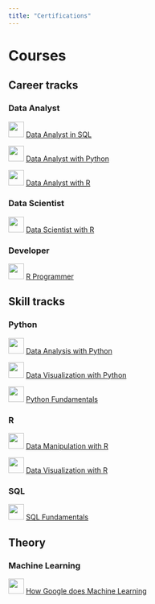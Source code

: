 ```yaml
---
title: "Certifications"
---
```


# Courses

## Career tracks

### Data Analyst

![](images/download-01.png){width="31"} [Data Analyst in SQL](https://www.datacamp.com/statement-of-accomplishment/track/1358b6f9357ffdaec03dbfa329a173bd95c41360)

![](images/download-01.png){width="31"} [Data Analyst with Python](https://www.datacamp.com/statement-of-accomplishment/track/67774c6f199b21768ae7ff5175e765c9b5de34c9)

![](images/download-01.png){width="31"} [Data Analyst with R](https://www.datacamp.com/statement-of-accomplishment/track/b2e74053d5b2195e8f3a124f63a38081c210102d)

### Data Scientist

![](images/download-01.png){width="31"} [Data Scientist with R](https://www.datacamp.com/statement-of-accomplishment/track/2e0b83340d63ded2751266704d2f0d385cda2a43)

### Developer

![](images/download-01.png){width="31"} [R Programmer](https://www.datacamp.com/statement-of-accomplishment/track/3ead25e9d7f379f930c5c203355bc1e315187354)

## Skill tracks

### Python

![](images/download%20(1).png){width="31"} [Data Analysis with Python](https://courses.cognitiveclass.ai/certificates/26bbd72010f44f0093e2551508bc444e)

![](images/download%20(1).png){width="31"} [Data Visualization with Python](https://courses.cognitiveclass.ai/certificates/bd884f6c5d8d43318946570cda8eb9ad)

![](images/download-01.png){width="31"} [Python Fundamentals](https://www.datacamp.com/statement-of-accomplishment/track/63ba119a0a2bfefcf034d87fc2b5d9a4e9463ed1)

### R

![](images/download-01.png){width="31"} [Data Manipulation with R](https://www.datacamp.com/statement-of-accomplishment/track/08db06b8f1609c50a23d7060788c2321dc81c48a?raw=1)

![](images/download-01.png){width="31"} [Data Visualization with R](https://www.datacamp.com/statement-of-accomplishment/track/a5aa6252e8ddb4e2c3414b757a4aaf802886824c)

### SQL

![](images/download-01.png){width="31"} [SQL Fundamentals](https://www.datacamp.com/statement-of-accomplishment/track/2a986ff0cd3310f3e428264c62d13216ebd975a1?raw=1)

## Theory

### Machine Learning

![](images/coursera-blog-image-01.png){width="31" height="30"} [How Google does Machine Learning](https://www.coursera.org/account/accomplishments/verify/T2Z7F6MT9KQK)

